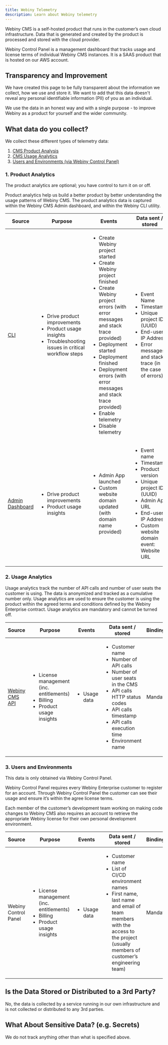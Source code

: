 ```yaml
---
title: Webiny Telemetry
description: Learn about Webiny telemetry
---
```



Webiny CMS is a self-hosted product that runs in the customer’s own cloud infrastructure. Data that is generated and created by the product is processed and stored with the cloud provider.

Webiny Control Panel is a management dashboard that tracks usage and license terms of individual Webiny CMS instances. It is a SAAS product that is hosted on our AWS account.

## Transparency and Improvement

We have created this page to be fully transparent about the information we collect, how we use and store it. We want to add that this data doesn't reveal any personal identifiable information (PII) of you as an individual.

We use the data in an honest way and with a single purpose - to improve Webiny as a product for yourself and the wider community.

## What data do you collect?

We collect these different types of telemetry data:

1. [CMS Product Analysis](#1-product-analytics)
2. [CMS Usage Analytics](#2-usage-analytics)
3. [Users and Environments (via Webiny Control Panel)](#3-users-and-environments)

### 1. Product Analytics

The product analytics are optional; you have control to turn it on or off. 

Product analytics help us build a better product by better understanding the usage patterns of Webiny CMS. The product analytics data is captured within the Webiny CMS Admin dashboard, and within the Webiny CLI utility.

| Source                                              | Purpose   | Events | Data sent / stored | Bindingness |
| --------------------------------------------------- |--------   |--------| -------------------| ----------- |
| [CLI](https://www.npmjs.com/package/@webiny/cli)    | <ul><li>Drive product improvements</li><li> Product usage insights</li><li> Troubleshooting issues in critical workflow steps</li></ul>| <ul><li>Create Webiny project started</li><li>Create Webiny project finished</li><li>Create Webiny project errors (with error messages and stack trace provided)</li><li>Deployment started</li><li>Deployment finished</li><li>Deployment errors (with error messages and stack trace provided)</li><li>Enable telemetry</li><li>Disable telemetry</li></ul>|<ul><li>Event Name</li><li>Timestamp</li><li>Unique project ID (UUID)</li><li>End-user IP Address</li><li>Error messages and stack trace (in the case of errors)</li></ul> | Optional via opt-out |
| [Admin Dashboard](https://www.npmjs.com/package/webiny-admin)|<ul><li>Drive product improvements</li><li>Product usage insights</li></ul> |<ul><li>Admin App launched</li><li>Custom website domain updated (with domain name provided)</li></ul> |<ul><li>Event name</li><li>Timestamp</li><li>Product version</li><li>Unique project ID (UUID)</li><li>Admin App URL</li><li>End-user IP Address</li><li>Custom website domain event: Website URL</li></ul>|Optional via opt-out|

### 2. Usage Analytics

Usage analytics track the number of API calls and number of user seats the customer is using. The data is anonymized and tracked as a cumulative number only. Usage analytics are used to ensure the customer is using the product within the agreed terms and conditions defined by the Webiny Enterprise contract. Usage analytics are mandatory and cannot be turned off.

| Source                                              | Purpose   | Events | Data sent / stored | Bindingness |
| --------------------------------------------------- |--------   |--------| -------------------| ----------- |
| [Webiny CMS API](https://www.npmjs.com/package/@webiny/api-headless-cms)    | <ul><li>License management (inc. entitlements)</li><li>Billing</li><li>Product usage insights</li></ul>|<ul><li>Usage data</li></ul> | <ul><li>Customer name</li><li>Number of API calls</li><li>Number of user seats in the CMS</li><li>API calls HTTP status codes</li><li>API calls timestamp</li><li>API calls execution time</li><li>Environment name</li></ul> | Mandatory |

### 3. Users and Environments 

This data is only obtained via Webiny Control Panel.

Webiny Control Panel requires every Webiny Enterprise customer to register for an account. Through Webiny Control Panel the customer can see their usage and ensure it’s within the agree license terms. 

Each member of the customer’s development team working on making code changes to Webiny CMS also requires an account to retrieve the appropriate Webiny license for their own personal development environment. 

| Source                                              | Purpose   | Events | Data sent / stored | Bindingness |
| --------------------------------------------------- |--------   |--------| -------------------| ----------- |
| Webiny Control Panel   | <ul><li>License management (inc. entitlements)</li><li>Billing</li><li>Product usage insights</li></ul>| <ul><li>Usage data</li></ul>|<ul><li>Customer name</li><li>List of CI/CD environment names</li><li>First name, last name and email of team members with the access to the project (usually members of customer’s engineering team)</li></ul> | Mandatory |

## Is the Data Stored or Distributed to a 3rd Party?

No, the data is collected by a service running in our own infrastructure and is not collected or distributed to any 3rd parties.

## What About Sensitive Data? (e.g. Secrets)

We do not track anything other than what is specified above.


